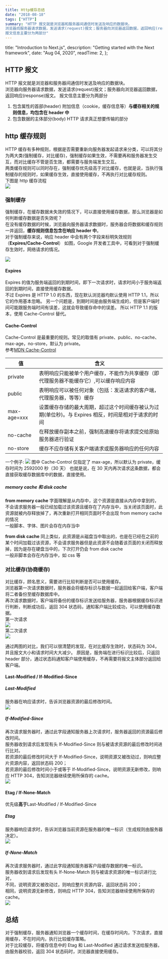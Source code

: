 ```yaml
---
title: Http缓存总结
date: "2018-08-18"
tags: ["HTTP"]
summary: "HTTP 报文就是浏览器和服务器间通信时发送及响应的数据块。  
浏览器向服务器请求数据，发送请求(request)报文；服务器向浏览器返回数据，返回响应(response)报文。
报文信息主要分为两部分"
---
```



  title: "Introduction to Next.js",
  description: "Getting started with the Next framework",
  date: "Aug 04, 2020",
  readTime: 2,
};


## HTTP 报文

HTTP 报文就是浏览器和服务器间通信时发送及响应的数据块。  
浏览器向服务器请求数据，发送请求(request)报文；服务器向浏览器返回数据，返回响应(response)报文。
报文信息主要分为两部分

1. 包含属性的首部(header) 附加信息（cookie，缓存信息等）**与缓存相关的规则信息，均包含在 header 中**
2. 包含数据的主体部分(body) HTTP 请求真正想要传输的部分

## http 缓存规则

HTTP 缓存有多种规则，根据是否需要重新向服务器发起请求来分类，可以将其分为两大类(强制缓存，对比缓存)，强制缓存如果生效，不需要再和服务器发生交互，而对比缓存不管是否生效，都需要与服务端发生交互。  
两类缓存规则可以同时存在，强制缓存优先级高于对比缓存，也就是说，当执行强制缓存的规则时，如果缓存生效，直接使用缓存，不再执行对比缓存规则。  
下图是 http 缓存流程  
![](https://image-static.segmentfault.com/308/881/308881798-5993d33171421_articlex)

### 强制缓存

强制缓存，在缓存数据未失效的情况下，可以直接使用缓存数据，那么浏览器是如何判断缓存数据是否失效呢？  
在没有缓存数据的时候，浏览器向服务器请求数据时，服务器会将数据和缓存规则一并返回，**缓存规则信息包含在响应 header 中**。  
对于强制缓存来说，响应 header 中会有两个字段来标明失效规则（**Expires/Cache-Control**）
如图，Google 开发者工具中，可看到对于强制缓存生效时，网络请求的情况。

![](/images/disk-cache.png)

#### Expires

Expires 的值为服务端返回的到期时间，即下一次请求时，请求时间小于服务端返回的到期时间，直接使用缓存数据。  
不过 Expires 是 HTTP 1.0 的东西，现在默认浏览器均默认使用 HTTP 1.1，所以它的作用基本忽略。
另一个问题是，到期时间是由服务端生成的，但是客户端时间可能跟服务端时间有误差，这就会导致缓存命中的误差。
所以 HTTP 1.1 的版本，使用 Cache-Control 替代。

#### Cache-Control

Cache-Control 是最重要的规则。常见的取值有 private、public、no-cache、max-age，no-store，默认为 private。  
参考[MDN Cache-Control](https://developer.mozilla.org/zh-CN/docs/Web/HTTP/Headers/Cache-Control)

| 值          | 含义                                                                                                |
| ----------- | --------------------------------------------------------------------------------------------------- |
| private     | 表明响应只能被单个用户缓存，不能作为共享缓存（即代理服务器不能缓存它）,可以缓存响应内容             |
| public      | 表明响应可以被任何对象（包括：发送请求的客户端，代理服务器，等等）缓存                              |
| max-age=xxx | 设置缓存存储的最大周期，超过这个时间缓存被认为过期(单位秒)。与 Expires 相反，时间是相对于请求的时间 |
| no-cache    | 在释放缓存副本之前，强制高速缓存将请求提交给原始服务器进行验证                                      |
| no-store    | 缓存不应存储有关客户端请求或服务器响应的任何内容                                                    |

一个例子:
![](/images/max-age.png)
图中 Cache-Control 仅指定了 max-age，所以默认为 private，缓存时间为 2592000 秒（30 天）
也就是说，在 30 天内再次请求这条数据，都会直接获取缓存数据库中的数据，直接使用。

##### memory cache 和 disk cache

**from memory cache** 字面理解是从内存中，这个资源是直接从内存中拿到的，不会请求服务器一般已经加载过该资源且缓存在了内存当中，当关闭该页面时，此资源就被内存释放掉了，再次重新打开相同页面时不会出现 from memory cache 的情况  
一般脚本、字体、图片会存在内存当中

**from disk cache** 同上类似，此资源是从磁盘当中取出的，也是在已经在之前的某个时间加载过该资源，不会请求服务器但是此资源不会随着该页面的关闭而释放掉，因为是存在硬盘当中的，下次打开仍会 from disk cache  
一般非脚本会存在内存当中，如 css 等

### 对比缓存(协商缓存)

对比缓存，顾名思义，需要进行比较判断是否可以使用缓存。  
浏览器第一次请求数据时，服务器会将缓存标识与数据一起返回给客户端，客户端将二者备份至缓存数据库中。  
再次请求数据时，客户端将备份的缓存标识发送给服务器，服务器根据缓存标识进行判断，判断成功后，返回 304 状态码，通知客户端比较成功，可以使用缓存数据。  
第一次请求  
![](/images/cache200.png)  
第二次请求  
![](/images/cache304.png)

通过两图的对比，我们可以很清楚的发现，在对比缓存生效时，状态码为 304，并且报文大小和请求时间大大减少。
原因是，服务端在进行标识比较后，只返回 header 部分，通过状态码通知客户端使用缓存，不再需要将报文主体部分返回给客户端。

#### Last-Modified / If-Modified-Since

##### Last-Modified

服务器在响应请求时，告诉浏览器资源的最后修改时间。  
![](/images/last-modified.png)

##### If-Modified-Since

再次请求服务器时，通过此字段通知服务器上次请求时，服务器返回的资源最后修改时间。  
服务器收到请求后发现有头 If-Modified-Since 则与被请求资源的最后修改时间进行比对。  
若资源的最后修改时间大于 If-Modified-Since，说明资源又被改动过，则响应整片资源内容，返回状态码 200；  
若资源的最后修改时间小于或等于 If-Modified-Since，说明资源无新修改，则响应 HTTP 304，告知浏览器继续使用所保存的 cache。  
![](/images/if-modified-since.png)

#### Etag / If-None-Match

优先级**高于**Last-Modified / If-Modified-Since

##### Etag

服务器响应请求时，告诉浏览器当前资源在服务器的唯一标识（生成规则由服务器决定）。  
![](/images/etag.png)

##### If-None-Match

再次请求服务器时，通过此字段通知服务器客户段缓存数据的唯一标识。  
服务器收到请求后发现有头 If-None-Match 则与被请求资源的唯一标识进行比对，  
不同，说明资源又被改动过，则响应整片资源内容，返回状态码 200；  
相同，说明资源无新修改，则响应 HTTP 304，告知浏览器继续使用所保存的 cache。  
![](/images/if-none-match.png)

## 总结

对于强制缓存，服务器通知浏览器一个缓存时间，在缓存时间内，下次请求，直接用缓存，不在时间内，执行比较缓存策略。  
对于比较缓存，将缓存信息中的 Etag 和 Last-Modified 通过请求发送给服务器，由服务器校验，返回 304 状态码时，浏览器直接使用缓存。
